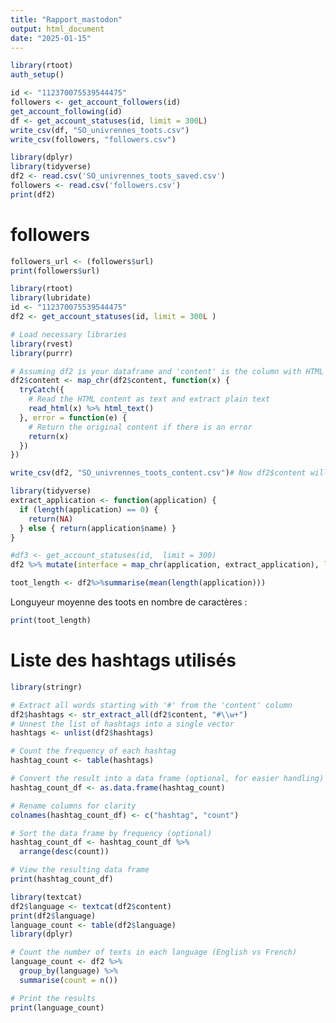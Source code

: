 ```yaml
---
title: "Rapport_mastodon"
output: html_document
date: "2025-01-15"
---
```



```r
library(rtoot)
auth_setup()
```

```r
id <- "112370075539544475"
followers <- get_account_followers(id)
get_account_following(id)
df <- get_account_statuses(id, limit = 300L)
write_csv(df, "SO_univrennes_toots.csv")
write_csv(followers, "followers.csv")
```

```r
library(dplyr)
library(tidyverse)
df2 <- read.csv('SO_univrennes_toots_saved.csv')
followers <- read.csv('followers.csv')
print(df2)
```

# followers

```r
followers_url <- (followers$url)
print(followers$url)

```



```r
library(rtoot)
library(lubridate)
id <- "112370075539544475"
df2 <- get_account_statuses(id, limit = 300L )
```

```r
# Load necessary libraries
library(rvest)
library(purrr)

# Assuming df2 is your dataframe and 'content' is the column with HTML text
df2$content <- map_chr(df2$content, function(x) {
  tryCatch({
    # Read the HTML content as text and extract plain text
    read_html(x) %>% html_text()
  }, error = function(e) {
    # Return the original content if there is an error
    return(x)
  })
})

write_csv(df2, "SO_univrennes_toots_content.csv")# Now df2$content will have the text without HTML tags
```


```r
library(tidyverse)
extract_application <- function(application) {
  if (length(application) == 0) { 
    return(NA) 
  } else { return(application$name) }
}
```
```r
#df3 <- get_account_statuses(id,  limit = 300) 
df2 %>% mutate(interface = map_chr(application, extract_application), length = nchar(content)) %>% filter(!is.na(interface)) %>% ggplot(aes(x = interface, y = length)) + geom_dotplot(binaxis = "y", stackdir = "center", dotsize = 0.5)

```


```r
toot_length <- df2%>%summarise(mean(length(application)))
```
Longuyeur moyenne des toots en nombre de caractères : 
```r
print(toot_length)
```


# Liste des hashtags utilisés 

```r
library(stringr)

# Extract all words starting with '#' from the 'content' column
df2$hashtags <- str_extract_all(df2$content, "#\\w+")
# Unnest the list of hashtags into a single vector
hashtags <- unlist(df2$hashtags)

# Count the frequency of each hashtag
hashtag_count <- table(hashtags)

# Convert the result into a data frame (optional, for easier handling)
hashtag_count_df <- as.data.frame(hashtag_count)

# Rename columns for clarity
colnames(hashtag_count_df) <- c("hashtag", "count")

# Sort the data frame by frequency (optional)
hashtag_count_df <- hashtag_count_df %>%
  arrange(desc(count))

# View the resulting data frame
print(hashtag_count_df)
```


```r
library(textcat)
df2$language <- textcat(df2$content)
print(df2$language)
language_count <- table(df2$language)
library(dplyr)

# Count the number of texts in each language (English vs French)
language_count <- df2 %>%
  group_by(language) %>%
  summarise(count = n())

# Print the results
print(language_count)
```


